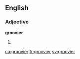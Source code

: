 ==English==

===Adjective===
'''groovier'''

# {{en-comparative of|groovy}}

[[ca:groovier]]
[[fr:groovier]]
[[sv:groovier]]